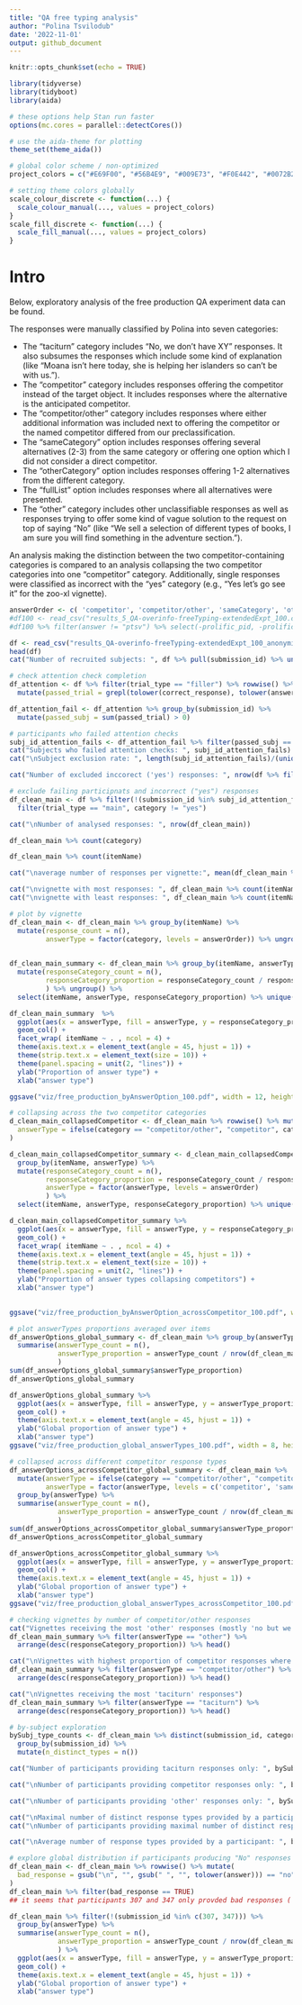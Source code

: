 ```yaml
---
title: "QA free typing analysis"
author: "Polina Tsvilodub"
date: '2022-11-01'
output: github_document
---
```


```r
knitr::opts_chunk$set(echo = TRUE)
```

```r
library(tidyverse)
library(tidyboot)
library(aida)
```

```r
# these options help Stan run faster
options(mc.cores = parallel::detectCores())

# use the aida-theme for plotting
theme_set(theme_aida())

# global color scheme / non-optimized
project_colors = c("#E69F00", "#56B4E9", "#009E73", "#F0E442", "#0072B2", "#D55E00", "#CC79A7", "#000000")

# setting theme colors globally
scale_colour_discrete <- function(...) {
  scale_colour_manual(..., values = project_colors)
}
scale_fill_discrete <- function(...) {
  scale_fill_manual(..., values = project_colors)
} 
```

# Intro

Below, exploratory analysis of the free production QA experiment data can be found.

The responses were manually classified by Polina into seven categories: 

* The "taciturn" category includes "No, we don't have XY" responses. It also subsumes the responses which include some kind of explanation (like "Moana isn’t here today, she is helping her islanders so can’t be with us."). 
* The "competitor" category includes responses offering the competitor instead of the target object. It includes responses where the alternative is the anticipated competitor.
* The "competitor/other" category includes responses where either additional information was included next to offering the competitor or the named competitor differed from our preclassification.
* The "sameCategory" option includes responses offering several alternatives (2-3) from the same category or offering one option which I did not consider a direct competitor.
* The "otherCategory" option includes responses offering 1-2 alternatives from the different category.
* The "fullList" option includes responses where all alternatives were presented.
* The "other" category includes other unclassifiable responses as well as responses trying to offer some kind of vague solution to the request on top of saying "No" (like "We sell a selection of different types of books, I am sure you will find something in the adventure section.").

An analysis making the distinction between the two competitor-containing categories is compared to an analysis collapsing the two competitor categories into one "competitor" category. Additionally, single responses were classified as incorrect with the "yes" category (e.g., "Yes let's go see it" for the zoo-xl vignette).

```r
answerOrder <- c( 'competitor', 'competitor/other', 'sameCategory', 'otherCategory', 'fullList', 'other', 'taciturn')
#df100 <- read_csv("results_5_QA-overinfo-freeTyping-extendedExpt_100.csv")
#df100 %>% filter(answer != "ptsv") %>% select(-prolific_pid, -prolific_session_id, -prolific_study_id) %>%  write_csv("results_QA-overinfo-freeTyping-extendedExpt_100_anonymized.csv")

df <- read_csv("results_QA-overinfo-freeTyping-extendedExpt_100_anonymized_categorized.csv")
head(df)
cat("Number of recruited subjects: ", df %>% pull(submission_id) %>% unique() %>% length())
```

```r
# check attention check completion
df_attention <- df %>% filter(trial_type == "filler") %>% rowwise() %>%
  mutate(passed_trial = grepl(tolower(correct_response), tolower(answer))) 

df_attention_fail <- df_attention %>% group_by(submission_id) %>% 
  mutate(passed_subj = sum(passed_trial) > 0)

# participants who failed attention checks 
subj_id_attention_fails <- df_attention_fail %>% filter(passed_subj == FALSE) %>% pull(submission_id) %>% unique()
cat("Subjects who failed attention checks: ", subj_id_attention_fails)  
cat("\nSubject exclusion rate: ", length(subj_id_attention_fails)/(unique(df$submission_id) %>% length()))
```

```r
cat("Number of excluded inccorect ('yes') responses: ", nrow(df %>% filter(category == "yes")))

# exclude failing participnats and incorrect ("yes") responses
df_clean_main <- df %>% filter(!(submission_id %in% subj_id_attention_fails)) %>%
  filter(trial_type == "main", category != "yes")

cat("\nNumber of analysed responses: ", nrow(df_clean_main))

df_clean_main %>% count(category)

df_clean_main %>% count(itemName) 

cat("\naverage number of responses per vignette:", mean(df_clean_main %>% count(itemName) %>% pull(n)))

cat("\nvignette with most responses: ", df_clean_main %>% count(itemName) %>% arrange(desc(n)) %>% .[1,] %>% .$itemName, df_clean_main %>% count(itemName) %>% arrange(desc(n)) %>% .[1,] %>% .$n)
cat("\nvignette with least responses: ", df_clean_main %>% count(itemName) %>% arrange(n) %>% .[1,] %>% .$itemName, df_clean_main %>% count(itemName) %>% arrange(n) %>% .[1,] %>% .$n)
```

```r
# plot by vignette
df_clean_main <- df_clean_main %>% group_by(itemName) %>%
  mutate(response_count = n(), 
         answerType = factor(category, levels = answerOrder)) %>% ungroup()
  

df_clean_main_summary <- df_clean_main %>% group_by(itemName, answerType) %>% 
  mutate(responseCategory_count = n(),
         responseCategory_proportion = responseCategory_count / response_count
         ) %>% ungroup() %>%
  select(itemName, answerType, responseCategory_proportion) %>% unique()

df_clean_main_summary  %>%
  ggplot(aes(x = answerType, fill = answerType, y = responseCategory_proportion)) +
  geom_col() +
  facet_wrap( itemName ~ . , ncol = 4) +
  theme(axis.text.x = element_text(angle = 45, hjust = 1)) +
  theme(strip.text.x = element_text(size = 10)) +
  theme(panel.spacing = unit(2, "lines")) +
  ylab("Proportion of answer type") +
  xlab("answer type")

ggsave("viz/free_production_byAnswerOption_100.pdf", width = 12, height = 28)
```

```r
# collapsing across the two competitor categories
d_clean_main_collapsedCompetitor <- df_clean_main %>% rowwise() %>% mutate(
  answerType = ifelse(category == "competitor/other", "competitor", category)
) 

d_clean_main_collapsedCompetitor_summary <- d_clean_main_collapsedCompetitor %>%
  group_by(itemName, answerType) %>%
  mutate(responseCategory_count = n(),
         responseCategory_proportion = responseCategory_count / response_count,
         answerType = factor(answerType, levels = answerOrder)
         ) %>%
  select(itemName, answerType, responseCategory_proportion) %>% unique()

d_clean_main_collapsedCompetitor_summary %>% 
  ggplot(aes(x = answerType, fill = answerType, y = responseCategory_proportion)) +
  geom_col() +
  facet_wrap( itemName ~ . , ncol = 4) +
  theme(axis.text.x = element_text(angle = 45, hjust = 1)) +
  theme(strip.text.x = element_text(size = 10)) +
  theme(panel.spacing = unit(2, "lines")) +
  ylab("Proportion of answer types collapsing competitors") +
  xlab("answer type")
  

ggsave("viz/free_production_byAnswerOption_acrossCompetitor_100.pdf", width = 12, height = 28)
```
```r
# plot answerTypes proportions averaged over items
df_answerOptions_global_summary <- df_clean_main %>% group_by(answerType) %>% 
  summarise(answerType_count = n(), 
            answerType_proportion = answerType_count / nrow(df_clean_main)
            )
sum(df_answerOptions_global_summary$answerType_proportion)
df_answerOptions_global_summary

df_answerOptions_global_summary %>%
  ggplot(aes(x = answerType, fill = answerType, y = answerType_proportion)) +
  geom_col() +
  theme(axis.text.x = element_text(angle = 45, hjust = 1)) +
  ylab("Global proportion of answer type") +
  xlab("answer type")
ggsave("viz/free_production_global_answerTypes_100.pdf", width = 8, height = 6)

# collapsed across different competitor response types
df_answerOptions_acrossCompetitor_global_summary <- df_clean_main %>%
  mutate(answerType = ifelse(category == "competitor/other", "competitor", category),
         answerType = factor(answerType, levels = c('competitor', 'sameCategory', 'otherCategory', 'fullList', 'other', 'taciturn'))) %>% 
  group_by(answerType) %>% 
  summarise(answerType_count = n(), 
            answerType_proportion = answerType_count / nrow(df_clean_main)
            )
sum(df_answerOptions_acrossCompetitor_global_summary$answerType_proportion)
df_answerOptions_acrossCompetitor_global_summary

df_answerOptions_acrossCompetitor_global_summary %>%
  ggplot(aes(x = answerType, fill = answerType, y = answerType_proportion)) +
  geom_col() +
  theme(axis.text.x = element_text(angle = 45, hjust = 1)) +
  ylab("Global proportion of answer type") +
  xlab("answer type")
ggsave("viz/free_production_global_answerTypes_acrossCompetitor_100.pdf", width = 8, height = 6)

```

```r
# checking vignettes by number of competitor/other responses
cat("Vignettes receiving the most 'other' responses (mostly 'no but we have other options which might interest you')")
df_clean_main_summary %>% filter(answerType == "other") %>%
  arrange(desc(responseCategory_proportion)) %>% head()

cat("\nVignettes with highest proportion of competitor responses where either additional information was included or the named competitor differed from our preclassification")
df_clean_main_summary %>% filter(answerType == "competitor/other") %>%
  arrange(desc(responseCategory_proportion)) %>% head()

cat("\nVignettes receiving the most 'taciturn' responses")
df_clean_main_summary %>% filter(answerType == "taciturn") %>%
  arrange(desc(responseCategory_proportion)) %>% head()

```

```r
# by-subject exploration
bySubj_type_counts <- df_clean_main %>% distinct(submission_id, category) %>% 
  group_by(submission_id) %>%
  mutate(n_distinct_types = n())

cat("Number of participants providing taciturn responses only: ", bySubj_type_counts %>% arrange(n_distinct_types) %>% filter(category == "taciturn", n_distinct_types == 1) %>% nrow(.))

cat("\nNumber of participants providing competitor responses only: ", bySubj_type_counts %>% arrange(n_distinct_types) %>% filter(category == "competitor", n_distinct_types == 1) %>% nrow(.))

cat("\nNumber of participants providing 'other' responses only: ", bySubj_type_counts %>% arrange(n_distinct_types) %>% filter(category == "other", n_distinct_types == 1) %>% nrow(.))

cat("\nMaximal number of distinct response types provided by a participant: ", bySubj_type_counts %>% arrange(desc(n_distinct_types)) %>% .[1,] %>% .$n_distinct_types)
cat("\nNumber of participants providing maximal number of distinct response types: ", bySubj_type_counts %>% filter(n_distinct_types == 6) %>% pull(submission_id) %>% unique() %>% length())

cat("\nAverage number of response types provided by a participant: ", bySubj_type_counts %>%select(-category) %>% pull(n_distinct_types) %>% mean())
```

```r
# explore global distribution if participants producing "No" responses only would be excluded
df_clean_main <- df_clean_main %>% rowwise() %>% mutate(
  bad_response = gsub("\n", "", gsub(" ", "", tolower(answer))) == "no"
) 
df_clean_main %>% filter(bad_response == TRUE)
## it seems that participants 307 and 347 only provded bad responses ('no')

df_clean_main %>% filter(!(submission_id %in% c(307, 347))) %>% 
  group_by(answerType) %>% 
  summarise(answerType_count = n(), 
            answerType_proportion = answerType_count / nrow(df_clean_main)
            ) %>%
  ggplot(aes(x = answerType, fill = answerType, y = answerType_proportion)) +
  geom_col() +
  theme(axis.text.x = element_text(angle = 45, hjust = 1)) +
  ylab("Global proportion of answer type") +
  xlab("answer type")
```